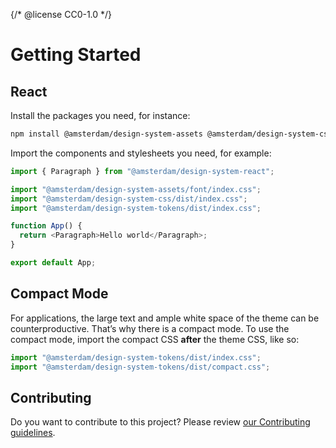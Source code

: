 {/* @license CC0-1.0 */}


<Meta title="Docs/Developer Guide/Getting Started" />

# Getting Started

## React

Install the packages you need, for instance:

```bash
npm install @amsterdam/design-system-assets @amsterdam/design-system-css @amsterdam/design-system-react @amsterdam/design-system-react-icons @amsterdam/design-system-tokens
```

Import the components and stylesheets you need, for example:

```javascript
import { Paragraph } from "@amsterdam/design-system-react";

import "@amsterdam/design-system-assets/font/index.css";
import "@amsterdam/design-system-css/dist/index.css";
import "@amsterdam/design-system-tokens/dist/index.css";

function App() {
  return <Paragraph>Hello world</Paragraph>;
}

export default App;
```

## Compact Mode

For applications, the large text and ample white space of the theme can be counterproductive.
That’s why there is a compact mode.
To use the compact mode, import the compact CSS **after** the theme CSS, like so:

```javascript
import "@amsterdam/design-system-tokens/dist/index.css";
import "@amsterdam/design-system-tokens/dist/compact.css";
```

## Contributing

Do you want to contribute to this project? Please review [our Contributing guidelines](https://github.com/Amsterdam/design-system/blob/develop/CONTRIBUTING.md).
